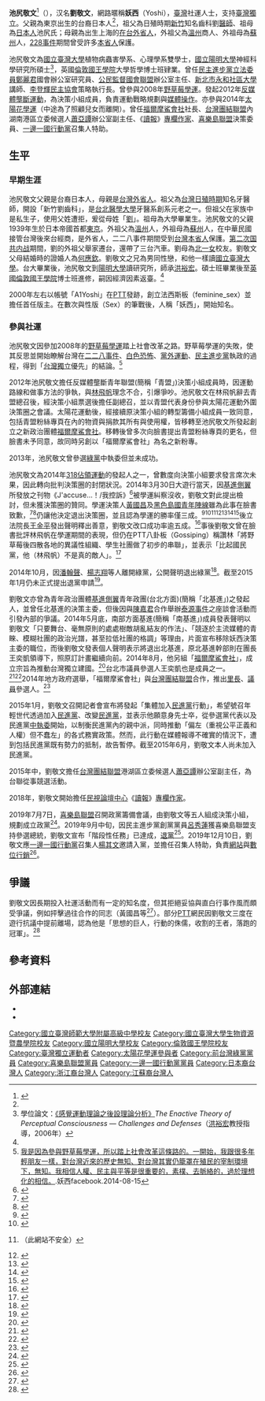 
{{Infobox Person
| 姓名= 劉敬文
| 本名= 池尻敬文
| 別名= 妖西（Yoshi）、滯台日本人
| 圖像=反媒體巨獸青年聯盟 劉敬文 20140226.jpg
| 國籍 = {{JPN}}{{來源請求}}
| 出生日期 = {{birth date and age|1977|11|6}}
| 出生地 = {{ROC}}
| education = [[國立臺灣大學|國立臺灣大學]]植物病蟲害學士<br>[[國立臺灣大學|國立臺灣大學]]心理學士<br>[[國立陽明大學|國立陽明大學]]神經科學研究所[[碩士|碩士]]<br>[[英國|英國]][[倫敦國王學院|倫敦國王學院]]大學哲學博士班肄業
| ethnicity  = [[大和族|大和族]]<ref name="Wu2014">吳學展.[http://buzzorange.com/2014/11/03/taiwanese-is-a-dirty-word/ 【後太陽花的運動臉譜】「以前在我家，台灣人這三個字是用來罵人的」－專訪福爾摩鯊會社社長妖西（上）].BuzzOrange.2014-11-03</ref>
| 居住地 = {{TWN}}
|政黨 = {{Gptw}}（？－2014年10月）<br/>{{Nonp}}（2014年10月－2019年7月19日，2019年9月17日－2019年12月10日）<br>{{喜樂島聯盟}}（2019年7月20日－2019年9月17日）<br>{{一邊一國行動黨}}（2019年12月10日－？）
| 職業 = 政治與社運工作者<br/>《[[民視論壇中心|讀報]]》[[專欄作家|專欄作家]]
| 語言 = [[中華民國國語|中華民國國語]]、[[英語|英語]]
| 配偶 = 已婚
| 子女 = 一子一女
}}

'''池尻敬文'''<ref>{{cite web |author1=池尻敬文 Yoshifumi Ikejiri |title=感覺運動理論之後設理論分析 (論文索引頁) |url=https://hdl.handle.net/11296/8z53hd |website=臺灣博碩士論文知識加值系統 |publisher=國家圖書館 |accessdate=2019-09-22}}</ref>（{{bd|1977年|11月6日|||}}），汉名'''劉敬文'''，網路暱稱'''妖西'''（Yoshi），[[臺灣|臺灣]]社運人士，支持[[台灣獨立運動|臺灣獨立]]。父親為東京出生的台裔日本人<ref name="Wu2014"></ref>，祖父為日殖時期[[新竹|新竹]]知名齒科劉[[醫師|醫師]]、祖母為[[日本人|日本人]]池尻氏；母親為出生上海的[[臺灣外省人|在台外省人]]，外祖父為[[溫州|溫州]]商人、外祖母為[[蘇州|蘇州]]人，[[228事件|228事件]]期間曾受許多[[本省人|本省人]]保護。

池尻敬文為[[國立臺灣大學|國立臺灣大學]]植物病蟲害學系、心理學系雙學士，[[國立陽明大學|國立陽明大學]]神經科學研究所碩士<ref>學位論文：[http://etd.lib.nctu.edu.tw/cgi-bin/gs32/ymgsweb.cgi?o=dymcdr&s=id=%22GYTZ0095743%22.&searchmode=basic 《感覺運動理論之後設理論分析》]''The Enactive Theory of Perceptual Consciousness — Challenges and Defenses''（[[洪裕宏|洪裕宏]]教授指導，2006年）</ref>，英國[[倫敦國王學院|倫敦國王學院]]大學哲學博士班肄業。曾任[[民主進步黨|民主進步黨]][[立法委員|立法委員]][[鄭麗君|鄭麗君]]國會辦公室研究員、[[公民監督國會聯盟|公民監督國會聯盟]]辦公室主任、[[新北市永和社區大學|新北市永和社區大學]]講師、[[李登輝民主協會|李登輝民主協會]]策略執行長。曾參與2008年[[野草莓學運|野草莓學運]]。發起2012年[[反媒體壟斷運動|反媒體壟斷運動]]，為決策小組成員，負責運動戰略規劃與[[媒體操作|媒體操作]]。亦參與2014年[[太陽花學運|太陽花學運]]（中途為了照顧兒女而離開）。曾任[[福爾摩鯊會社|福爾摩鯊會社]]社長、[[台灣團結聯盟|台灣團結聯盟]]內湖南港區立委候選人[[蕭亞譚|蕭亞譚]]辦公室副主任、《[[民視論壇中心|讀報]]》[[專欄作家|專欄作家]]、[[喜樂島聯盟|喜樂島聯盟]]決策委員、[[一邊一國行動黨|一邊一國行動黨]]召集人特助。

==生平==
=== 早期生涯 ===
池尻敬文父親是台裔日本人，母親是[[台灣外省人|台灣外省人]]。祖父為[[台灣日殖時期|台灣日殖時期]]知名牙醫師，開設「新竹劉齒科」，是[[台北醫學大學|台北醫學大學]]牙醫系創系元老之一。但祖父在家族中是私生子，使用父姓遭拒，爰從母姓「[[劉姓|劉]]」。祖母為大學畢業生。池尻敬文的父親1939年生於日本帝國首都[[東京|東京]]。外祖父為[[溫州|溫州]]人，外祖母為[[蘇州|蘇州]]人，在中華民國接管台灣後來台經商，是外省人，二二八事件期間受到[[台灣本省人|台灣本省人]]保護。[[第二次国共内战|第二次国共内战]]期間，劉的外祖父舉家遷台，還帶了三台汽車。劉母為[[北一女|北一女]]校友。劉敬文父母結婚時的證婚人為[[何應欽|何應欽]]。劉敬文之兄為男同性戀，和他一樣讀[[國立臺灣大學|國立臺灣大學]]。台大畢業後，池尻敬文到[[陽明大學|陽明大學]]讀研究所，師承[[洪裕宏|洪裕宏]]。碩士班畢業後至[[英國|英國]][[倫敦國王學院|倫敦國王學院]]博士班進修，嗣因經濟因素返臺。<ref name="Wu2014" />

2000年左右以帳號「A1Yoshi」在[[PTT|PTT]]發跡，創立法西斯板（feminine_sex）並擔任首任版主。在數次與性版（Sex）的筆戰後，人稱「妖西」，開始知名。

=== 參與社運 ===

池尻敬文因參加2008年的[[野草莓學運|野草莓學運]]踏上社會改革之路。野草莓學運的失敗，使其反思並開始瞭解台灣在[[二二八事件|二二八事件]]、[[臺灣白色恐怖時期|白色恐怖]]、[[黨外運動|黨外運動]]、[[民主進步黨|民主進步黨]]執政的過程，得到「[[台灣獨立|台灣獨立]]優先」的結論。<ref>[https://www.facebook.com/yoshi.liu.9/posts/10202388212135810 我是因為參與野草莓學運，所以踏上社會改革這條路的。一開始，我跟很多年輕朋友一樣，對台灣近來的歷史無知、對台灣其實仍籠罩在殖民的宰制環境下，無知。我相信人權、民主與平等是很重要的，素樸、去脈絡的，過於理想化的相信。].妖西facebook.2014-08-15</ref>

2012年池尻敬文擔任反媒體壟斷青年聯盟(簡稱「青盟」)決策小組成員時，因運動路線和做事方法的爭執，與[[林飛帆|林飛帆]]理念不合，引爆爭吵。池尻敬文在林飛帆辭去青盟總召後，經決策小組票選後擔任副總召，並以青盟代表身份參與太陽花運動外圍決策圈之會議。太陽花運動後，經接續原決策小組的轉型籌備小組成員一致同意，包括青盟粉絲專頁在內的物資與捐款其所有與使用權，皆移轉至池尻敬文所發起創立之新政治團體[[福爾摩鯊會社|福爾摩鯊會社]]。移轉後曾多次向臉書提出青盟粉絲專頁的更名，但臉書未予同意，故同時另創以「福爾摩鯊會社」為名之新粉專。

2013年，池尻敬文曾參選[[綠黨_(臺灣)|綠黨]]中執委但並未成功。

池尻敬文為2014年[[318青年佔領立法院行動|318佔領運動]]的發起人之一，曾數度向決策小組要求發言席次未果，因此轉向批判決策圈的封閉狀況。2014年3月30日大遊行當天，因[[基進側翼|基進側翼]]所發放之刊物《J'accuse...！/我控訴》<ref>{{cite web|title=J'accuse...! 01 / 我控訴(01期)：向靜坐的超級英雄說再見 / 豬一樣的隊友？為佔領行政院讚聲！ / 恐中 vs. 恐正常 / 不只學生，是年輕世代的奮起|url=http://clique2008.blogspot.fr/2014/03/jaccuse-01-01-vs.html|date=2014-03-30|publisher=超克藍綠|language=zh-tw}}</ref>被學運糾察沒收，劉敬文對此提出檢討，但未獲決策圈的贊同。學運決策人[[黃國昌|黃國昌]]及[[黑色島國青年陣線|黑色島國青年陣線]]雖為此事在臉書致歉，<ref>{{cite web|title=3/30上午由於資訊混亂，導致誤認現場所發送之文宣非由基進側翼所製作，而有現場糾察人員回收文宣之情事。對於此事所造成之誤會及困擾，特向基進側翼的朋友致歉。|url=https://www.facebook.com/kchuang2013/posts/1509040865989761l|date=2014-03-31|publisher=[[黃國昌|黃國昌]]facebook|language=zh-tw}}</ref><ref>{{cite web|title=【330凱道遊行沒收文宣事件　道歉與說明】|url=https://www.facebook.com/lslandnationyouth/posts/248252812024639|date=2014-04-03|publisher=[[黑色島國青年陣線|黑色島國青年陣線]]facebook|language=zh-tw}}</ref>仍讓他決定退出決策圈，並且認為學運的勝率僅三成。<ref>{{cite news|url=http://www.appledaily.com.tw/realtimenews/article/politics/20140403/372848|title=離開太陽花　妖西：溝通不良|publisher=[[蘋果日報_(台灣)|蘋果日報]]|date=2014-04-03|language=zh-tw}}</ref><ref>{{cite news|url=http://www.ettoday.net/news/20140404/342622.htm|title=曾是夥伴現翻臉　妖西臉書留言：想打林飛帆一拳|last=黃慧婷、林郁仁|publisher=[[ETtoday|ETtoday]]|date=2014-04-04|language=zh-tw}}</ref><ref>{{cite news|url=http://www.setnews.net/News.aspx?PageGroupID=6&NewsID=18922|title=服貿／學運小圈圈崩壞？妖西退決策小組|publisher=[[三立新聞台|三立新聞台]]|date=2014-04-05|language=zh-tw}}（此網站不安全）</ref><ref>{{cite news|url=http://www.ettoday.net/news/20140405/342972.htm|title=昔與帆神衝立院　前成員妖西：決策圈不改變剩3成勝率|publisher=[[ETtoday|ETtoday]]|date=2014-04-05|language=zh-tw}}</ref><ref>{{cite news|url=http://www.appledaily.com.tw/realtimenews/article/politics/20140405/373462|title=妖西：決策小組若不改變　學運僅剩3成勝率|last=胡治言|publisher=[[蘋果日報_(台灣)|蘋果日報]]|date=2014-04-05|language=zh-tw}}</ref><ref>{{cite news|url=http://www.appledaily.com.tw/appledaily/article/headline/20140405/35747370|title=黃國昌學運戰神 妖西退出決策圈|publisher=[[蘋果日報_(台灣)|蘋果日報]]|date=2014-04-05|language=zh-tw}}</ref><ref>{{cite news|url=http://iservice.libertytimes.com.tw/liveNews/news.php?no=982142|title=佔領國會》妖西籲改變決策 否則學運僅剩3成勝率|publisher=[[自由時報|自由時報]]|date=2014-04-05|language=zh-tw}}{{dead link|date=2018年5月|bot=InternetArchiveBot|fix-attempted=yes}}</ref>後立法院長[[王金平|王金平]]發出聲明釋出善意，劉敬文改口成功率逾五成。<ref>{{cite news|url=http://www.ettoday.net/news/20140407/343333.htm|title=才說學運勝率剩3成！王金平釋善妖西改口：成功逾5成|last=俞子堯、陳怡芸|publisher=[[ETtoday|ETtoday]]|date=2014-04-07|language=zh-tw}}</ref>事後劉敬文曾在臉書批評林飛帆在學運期間的表現，但仍在PTT八卦板（Gossiping）稱讚林「將野草莓後四散各地的異議性組織、學生社團做了初步的串聯」，並表示「比起國民黨，他（林飛帆）不是真的敵人」。<ref>{{cite news|url=http://www.appledaily.com.tw/realtimenews/article/new/20140527/405198|title=自爆愛恨情仇　妖西：林飛帆不是真的敵人|publisher=[[蘋果日報_(台灣)|蘋果日報]]|date=2014-05-27|language=zh-tw}}</ref>

2014年10月，因[[潘翰聲|潘翰聲]]、[[楊志翔|楊志翔]]等人離開綠黨，公開聲明退出綠黨<ref>{{cite news|url=http://news.ltn.com.tw/news/politics/breakingnews/1133752|publisher=[[自由時報|自由時報]]|title=痛批開除楊志翔「排獨」 妖西退出綠黨|date=2014-10-17|language=zh-tw}}</ref>。截至2015年1月仍未正式提出退黨申請<ref>{{cite news|url=http://news.ltn.com.tw/news/politics/breakingnews/1200118|newspaper=[[自由時報|自由時報]]|title=〈網友提醒忘記退綠黨 妖西：太忙忘記了〉|date=2015-01-08|language=zh-tw}}</ref>。

劉敬文亦曾為青年政治團體[[基進側翼|基進側翼]]青年政團(台北方面)(簡稱「北基進」)之發起人，並曾任北基進的決策主委，但後因與[[陳嘉君_(社運人士)|陳嘉君]]合作舉辦[[泰源事件|泰源事件]]之座談會活動而引發內部的爭議。2014年5月底，南部方面基進(簡稱「南基進」)成員發表聲明以劉敬文「只要舞台、毫無原則的處處樹敵胡亂結友的作法」、「競逐於主流媒體的青睞、模糊社團的政治光譜，甚至拉低社團的格調」等理由，片面宣布移除妖西決策主委的職位，而後劉敬文發表個人聲明表示將退出北基進，原北基進幹部則在團長王奕凱領導下，照原訂計畫繼續向前。2014年8月，他另組「[[福爾摩鯊會社|福爾摩鯊會社]]」，成立宗旨為推動台灣獨立建國。<ref>{{cite news|url=http://news.ltn.com.tw/news/politics/breakingnews/1062160|title=推台獨 妖西擬成立福爾摩鯊會社|publisher=[[自由時報|自由時報]]|date=2014-07-23|language=zh-tw}}</ref>台北市議員參選人王奕凱也是成員之一。<ref>{{cite news|url=http://www.appledaily.com.tw/realtimenews/article/politics/20140815/452469|title=學運後新社團　妖西成立「福爾摩鯊會社」|last=顏凡裴|publisher=[[蘋果日報|蘋果日報]]|date=2014-08-15|language=zh-tw}}</ref><ref>{{cite news|url=http://newtalk.tw/news/2014/08/15/50419.html|title=延續學運能量 妖西創「福爾摩鯊會社」|last=翁嫆琄 |publisher=[[新頭殼|新頭殼]]|date=2014-08-15|language=zh-tw}}</ref>2014年地方政府選舉，「福爾摩鯊會社」與[[台灣團結聯盟|台灣團結聯盟]]合作，推出[[里長|里長]]、[[議員|議員]]參選人。<ref>{{cite news|url=http://www.stormmediagroup.com/opencms/news/detail/18118d0f-2542-11e4-bbc0-ef2804cba5a1/?uuid=18118d0f-2542-11e4-bbc0-ef2804cba5a1|title=太陽花再開 妖西籌組福爾摩鯊會社|publisher=[[風傳媒|風傳媒]]|date=2014-08-16|language=zh-tw|access-date=2014-08-17|archive-url=https://web.archive.org/web/20140819082710/http://www.stormmediagroup.com/opencms/news/detail/18118d0f-2542-11e4-bbc0-ef2804cba5a1/?uuid=18118d0f-2542-11e4-bbc0-ef2804cba5a1|archive-date=2014-08-19|dead-url=yes}}</ref>

2015年1月，劉敬文召開記者會宣布將發起「集體加入[[民進黨|民進黨]]行動」，希望號召年輕世代透過加入[[民進黨|民進黨]]、改變[[民進黨|民進黨]]，並表示他願意身先士卒，從參選黨代表以及民進黨[[中執委|中執委]]開始，以制衡民進黨內的親中派，同時推動「偏左（重視公平正義和人權）但不蠢左」的各式務實政策。然而，此行動在媒體報導不確實的情況下，遭到包括民進黨既有勢力的抵制，故告暫停。截至2015年6月，劉敬文本人尚未加入民進黨。

2015年中，劉敬文擔任[[台灣團結聯盟|台灣團結聯盟]]港湖區立委候選人[[蕭亞譚|蕭亞譚]]辦公室副主任，為台聯從事競選活動。

2018年，劉敬文開始擔任[[民視論壇中心|民視論壇中心]]《[[讀報|讀報]]》[[專欄作家|專欄作家]]。

2019年7月7日，[[喜樂島聯盟|喜樂島聯盟]]召開政黨籌備會議，由劉敬文等五人組成決策小組，規劃成立政黨<ref>{{Cite web |author=葉素萍|title=喜樂島聯盟籌組政黨 盼推總統立委候選人 |url=https://www.cna.com.tw/news/aipl/201907080303.aspx |publisher=[[中央社|中央社]]|accessdate=2019-07-14|work=www.cna.com.tw|language=zh-TW}}</ref>。2019年9月中旬，因民主進步黨創黨黨員[[呂秀蓮|呂秀蓮]]獲喜樂島聯盟支持參選總統，劉敬文宣布「階段性任務」已達成，[[退黨|退黨]]<ref>{{cite news |title=前副總統呂秀蓮代表喜樂島參選總統 賀德芬、妖西宣布退黨！ |url=https://www.eatnews.net/article-1/20190917-1 |accessdate=2019-11-09 |work=呷新聞|language=zh-tw}}</ref>。2019年12月10日，劉敬文應[[一邊一國行動黨|一邊一國行動黨]]召集人[[楊其文|楊其文]]邀請入黨，並擔任召集人特助，負責[[網站|網站]]與[[數位行銷|數位行銷]]<ref>{{Cite web|url=https://www.eatnews.net/article-1/20191213-2|author=政治中心|language=zh-tw|title=扁稱高大成「被騙」當喜樂島不分區 喜樂島發言人嗆：曲解意涵！|work=|publisher=呷新聞|date=2019-12-13|accessdate=2020-03-22}}</ref>。

==爭議==
劉敬文因長期投入社運活動而有一定的知名度，但其拒絕妥協與直白行事作風而頗受爭議，例如抨擊過往合作的同志（黃國昌等<ref>{{cite news|url=http://www.chinatimes.com/realtimenews/20150317001176-260407|title=妖西：黃國昌根本是懦夫|publisher=[[中時電子報|中時電子報]]|date=2015-03-17|language=zh-tw}}</ref>）。部分[[PTT|PTT]]網民因劉敬文三度在遊行抗議中提前離場，認為他是「思想的巨人，行動的侏儒，收割的王者，落跑的冠軍」。<ref>{{cite news|url=https://www.chinatimes.com/realtimenews/20180808002460-260407?chdtv|title=姚文智民調持續探底 妖西崩潰：姚不是不強 是台灣智障太多|publisher=[[中時電子報|中時電子報]]|author=林毅|date=2018-08-08|accessdate=2019-07-14|language=zh-tw}}</ref>

==參考資料==
{{reflist|2}}

==外部連結==
*{{facebook|yoshi.liu.9|妖西}}
*{{facebook|formoshock.org|福爾摩鯊會社粉絲}}

{{台灣社會運動|學生運動}}
{{太陽花學運}}
{{反高中課綱微調運動}}

{{Portal bar|台灣|政治||人物}}
{{DEFAULTSORT: Liu}}
[[Category:國立臺灣師範大學附屬高級中學校友|Category:國立臺灣師範大學附屬高級中學校友]]
[[Category:國立臺灣大學生物資源暨農學院校友|Category:國立臺灣大學生物資源暨農學院校友]]
[[Category:國立陽明大學校友|Category:國立陽明大學校友]]
[[Category:倫敦國王學院校友|Category:倫敦國王學院校友]]
[[Category:臺灣獨立運動者|Category:臺灣獨立運動者]]
[[Category:太陽花學運參與者|Category:太陽花學運參與者]]
[[Category:前台灣綠黨黨員|Category:前台灣綠黨黨員]]
[[Category:喜樂島聯盟黨員|Category:喜樂島聯盟黨員]]
[[Category:一邊一國行動黨黨員|Category:一邊一國行動黨黨員]]
[[Category:日本裔台灣人|Category:日本裔台灣人]]
[[Category:浙江裔台灣人|Category:浙江裔台灣人]]
[[Category:江蘇裔台灣人|Category:江蘇裔台灣人]]